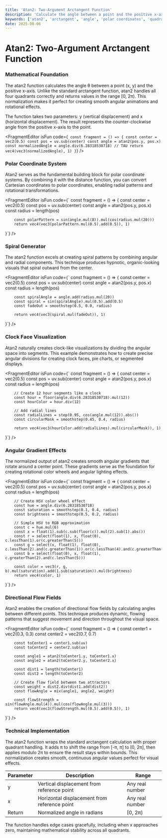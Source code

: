 ```yaml
---
title: 'Atan2: Two-Argument Arctangent Function'
description: 'Calculate the angle between a point and the positive x-axis with proper quadrant handling and normalization to [0, 2π) range'
keywords: ['atan2', 'arctangent', 'angle', 'polar coordinates', 'quadrant', 'direction', 'rotation', 'phase']
date: 2025-08-06
---
```



# Atan2: Two-Argument Arctangent Function

### Mathematical Foundation

The atan2 function calculates the angle θ between a point (x, y) and the positive x-axis. Unlike the standard arctangent function, atan2 handles all four quadrants correctly and returns values in the range [0, 2π). This normalization makes it perfect for creating smooth angular animations and rotational effects.

The function takes two parameters: y (vertical displacement) and x (horizontal displacement). The result represents the counter-clockwise angle from the positive x-axis to the point.

<FragmentEditor
        isFun
        code={`
const fragment = () => {
        const center = vec2(0.5)
        const pos = uv.sub(center)
        const angle = atan2(pos.y, pos.x)
        const normalizedAngle = angle.div(6.28318530718) // TAU
        return vec4(vec3(normalizedAngle), 1)
}`}
/>

### Polar Coordinate System

Atan2 serves as the fundamental building block for polar coordinate systems. By combining it with the distance function, you can convert Cartesian coordinates to polar coordinates, enabling radial patterns and rotational transformations.

<FragmentEditor
        isFun
        code={`
const fragment = () => {
        const center = vec2(0.5)
        const pos = uv.sub(center)
        const angle = atan2(pos.y, pos.x)
        const radius = length(pos)
        
        const polarPattern = sin(angle.mul(8)).mul(cos(radius.mul(20)))
        return vec4(vec3(polarPattern.mul(0.5).add(0.5)), 1)
}`}
/>

### Spiral Generator

The atan2 function excels at creating spiral patterns by combining angular and radial components. This technique produces hypnotic, organic-looking visuals that spiral outward from the center.

<FragmentEditor
        isFun
        code={`
const fragment = () => {
        const center = vec2(0.5)
        const pos = uv.sub(center)
        const angle = atan2(pos.y, pos.x)
        const radius = length(pos)
        
        const spiralAngle = angle.add(radius.mul(20))
        const spiral = sin(spiralAngle).mul(0.5).add(0.5)
        const fadeOut = smoothstep(0.5, 0.0, radius)
        
        return vec4(vec3(spiral.mul(fadeOut)), 1)
}`}
/>

### Clock Face Visualization

Atan2 naturally creates clock-like visualizations by dividing the angular space into segments. This example demonstrates how to create precise angular divisions for creating clock faces, pie charts, or segmented displays.

<FragmentEditor
        isFun
        code={`
const fragment = () => {
        const center = vec2(0.5)
        const pos = uv.sub(center)
        const angle = atan2(pos.y, pos.x)
        const radius = length(pos)
        
        // Create 12 hour segments like a clock
        const hour = floor(angle.div(6.28318530718).mul(12))
        const hourColor = hour.div(12)
        
        // Add radial lines
        const radialLines = step(0.95, cos(angle.mul(12)).abs())
        const circularMask = smoothstep(0.45, 0.4, radius)
        
        return vec4(vec3(hourColor.add(radialLines).mul(circularMask)), 1)
}`}
/>

### Angular Gradient Effects

The normalized output of atan2 creates smooth angular gradients that rotate around a center point. These gradients serve as the foundation for creating rotational color wheels and angular lighting effects.

<FragmentEditor
        isFun
        code={`
const fragment = () => {
        const center = vec2(0.5)
        const pos = uv.sub(center)
        const angle = atan2(pos.y, pos.x)
        const radius = length(pos)
        
        // Create HSV color wheel effect
        const hue = angle.div(6.28318530718)
        const saturation = smoothstep(0.1, 0.4, radius)
        const brightness = smoothstep(0.5, 0.2, radius)
        
        // Simple HSV to RGB approximation
        const c = hue.mul(6)
        const x = float(1).sub(c.sub(floor(c)).mul(2).sub(1).abs())
        const r = select(float(1), x, float(0), c.lessThan(1).or(c.greaterThan(5)))
        const g = select(x, float(1), float(0), c.lessThan(2).and(c.greaterThan(1)).or(c.lessThan(4).and(c.greaterThan(3))))
        const b = select(float(0), x, float(1), c.greaterThan(2).and(c.lessThan(5)))
        
        const color = vec3(r, g, b).mul(saturation).add(1.sub(saturation)).mul(brightness)
        return vec4(color, 1)
}`}
/>

### Directional Flow Fields

Atan2 enables the creation of directional flow fields by calculating angles between different points. This technique produces dynamic, flowing patterns that suggest movement and direction throughout the visual space.

<FragmentEditor
        isFun
        code={`
const fragment = () => {
        const center1 = vec2(0.3, 0.3)
        const center2 = vec2(0.7, 0.7)
        
        const toCenter1 = center1.sub(uv)
        const toCenter2 = center2.sub(uv)
        
        const angle1 = atan2(toCenter1.y, toCenter1.x)
        const angle2 = atan2(toCenter2.y, toCenter2.x)
        
        const dist1 = length(toCenter1)
        const dist2 = length(toCenter2)
        
        // Create flow field between two attractors
        const weight = dist2.div(dist1.add(dist2))
        const flowAngle = mix(angle1, angle2, weight)
        
        const flowStrength = sin(flowAngle.mul(4)).mul(cos(flowAngle.mul(3)))
        return vec4(vec3(flowStrength.mul(0.5).add(0.5)), 1)
}`}
/>

### Technical Implementation

The atan2 function wraps the standard arctangent calculation with proper quadrant handling. It adds π to shift the range from [-π, π] to [0, 2π], then applies modulo 2π to ensure the result stays within bounds. This normalization creates smooth, continuous angular values perfect for visual effects.

| Parameter | Description | Range |
|-----------|-------------|-------|
| y | Vertical displacement from reference point | Any real number |
| x | Horizontal displacement from reference point | Any real number |
| Return | Normalized angle in radians | [0, 2π) |

The function handles edge cases gracefully, including when x approaches zero, maintaining mathematical stability across all quadrants.